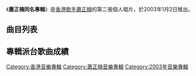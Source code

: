 {{Unreferenced|time=2021-02-09T02:38:35+00:00}}
{{Album infobox | <!-- See Wikipedia:WikiProject_Albums -->
| Name        = 蕭正楠同名專輯
| Type        = 大碟
| Artist      = [[蕭正楠|蕭正楠]]
| Cover       = 蕭正楠 同名專輯.jpg
| Released    = 2003年1月2日
| Recorded    = 2003年
| Genre       = 粵語
| Length      = 45分14秒
| Label       = [[大國文化|大國文化]]
| Producer    = 
| Last album  = [[Born_To_Fly|Born To Fly]]<br>（2002年）
| This album  = 蕭正楠<br>（2003年）
| Next album  = [[你想我點|你想我點]]<br>（2003年）
}}

《'''蕭正楠同名專輯'''》是[[香港|香港]][[歌手|歌手]][[蕭正楠|蕭正楠]]的第二張個人唱片，於2003年1月2日推出。

== 曲目列表 ==
{{tracklist
| headline = CD
| total_length = 45:14

| music_credits = yes
| lyrics_credits = yes
| arranger_credits = yes
| producer_credits = yes
| longnote_column = yes

| title1 = 月滿症候群
| music1 = [[張佳添|張佳添]]
| lyrics1 = [[黃敬佩|黃敬佩]]、[[林文宗|林文宗]]
| arranger1 = 張佳添
| producer1 = 張佳添
| longnote1 = 
| length1 = 3:43

| title2 = 接受我
| music2 = [[Paul_Wan|Paul Wan]]
| lyrics2 = Paul Wan
| arranger2 = [[舒文_(音樂人)|舒文]]
| producer2 = 舒文
| longnote2 = 
| length2 = 3:51

| title3 = 假
| music3 = [[Aidit|Aidit]]
| lyrics3 = [[袁卓威|袁卓威]]
| arranger3 = [[陳嘉樂|Billy Chan]]、[[Adrian_Chan|Adrian Chan]]
| producer3 = Billy Chan
| note3 = Featuring [[王蓉|王蓉]]
| longnote3 = 
| length3 = 4:51

| title4 = 重點情歌
| music4 = [[王彪民|王彪民]]
| lyrics4 = [[黃文廣|黃文廣]]
| arranger4 = [[Ted_Lo|Ted Lo]]
| producer4 = Ted Lo
| longnote4 = 《特別鳴謝》同曲異詞版本
| length4 = 3:41

| title5 = 最短的情信
| music5 = [[蕭正楠|蕭正楠]]
| lyrics5 = [[陳少琪|陳少琪]]
| arranger5 = [[K_C_Low|K C Low]]、[[大貓|大貓]]
| producer5 = K C Low
| longnote5 = 
| length5 = 3:44

| title6 = 自閉
| music6 = [[Kevin_Kern|Kevin Kern]]
| lyrics6 = 林文宗
| arranger6 = Ted Lo
| producer6 = Ted Lo
| longnote6 = 
| length6 = 3:29

| title7 = 古古怪怪
| music7 = [[Radhio|Radhio]]
| lyrics7 = Paul Wan
| arranger7 = 張佳添
| producer7 = 張佳添
| longnote7 = 
| length7 = 4:09

| title8 = 放膽
| music8 = [[張蔚源|張蔚源]]
| lyrics8 = 蕭正楠、[[李敏_(創作人)|李敏]]
| arranger8 = [[Jean_Michel_Ou|Jean Michel Ou]]
| producer8 = Jean Michel Ou
| longnote8 = 
| length8 = 2:43

| title9 = 眼光獨到
| music9 = 張佳添
| lyrics9 = 黃敬佩
| arranger9 = 張佳添
| producer9 = 張佳添
| longnote9 = 
| length9 = 3:34

| title10 = 惡果
| music10 = [[黃智川|黃智川]]
| lyrics10 = Paul Wan
| arranger10 = Billy Chan
| producer10 = Billy Chan
| longnote10 = 
| length10 = 3:59

| title11 = 求求你
| music11 = Paul Wan
| lyrics11 = [[李綺諾|李綺諾]]
| arranger11 = 舒文
| producer11 = [[王治平|王治平]]
| longnote11 = 《接受我》國語版
| length11 = 3:51

| title12 = 樓下樓上
| music12 = 王彪民
| lyrics12 = [[曾孟卓|曾孟卓]]
| arranger12 = Ted Lo
| producer12 = 王治平
| longnote12 = 《重點情歌》國語版
| length12 = 4:03
}}
{{tracklist
| headline = VCD
| total_length = 23:58

| title1 = Untitled
| length1 = 0:07

| title2 = 接受我
| note2 = 劇場版
| length2 = 16:25

| title3 = 接受我
| note3 = Music Video
| length3 = 3:49

| title4 = 重點情歌
| note4 = Music Video
| length4 = 3:37
}}

== 專輯派台歌曲成績 ==


[[Category:香港音樂專輯|Category:香港音樂專輯]]
[[Category:蕭正楠音樂專輯|Category:蕭正楠音樂專輯]]
[[Category:2003年音樂專輯|Category:2003年音樂專輯]]